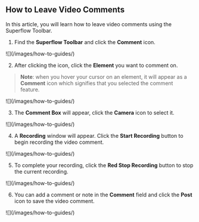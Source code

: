 ## How to Leave Video Comments

In this article, you will learn how to leave video comments using the Superflow Toolbar.

1. Find the **Superflow Toolbar** and click the **Comment** icon.

<Frame>
![](/images/how-to-guides/)
</Frame>

2. After clicking the icon, click the **Element** you want to comment on.

> **Note**: when you hover your cursor on an element, it will appear as a **Comment** icon which signifies that you selected the comment feature.

<Frame>
![](/images/how-to-guides/)
</Frame>

3.  The **Comment Box** will appear, click the **Camera** icon to select it.

<Frame>
![](/images/how-to-guides/)
</Frame>

4. A **Recording** window will appear. Click the **Start Recording** button to begin recording the video comment.


<Frame>
![](/images/how-to-guides/)
</Frame>

5. To complete your recording, click the **Red Stop Recording** button to stop the current recording.

<Frame>
![](/images/how-to-guides/)
</Frame>

6. You can add a comment or note in the **Comment** field and click the **Post** icon to save the video comment.


<Frame>
![](/images/how-to-guides/)
</Frame>
